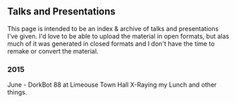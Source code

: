 == Talks and Presentations ==

This page is intended to be an index & archive of talks and presentations I've given.
I'd love to be able to upload the material in open formats, but alas much of it was generated in closed formats and I don't have the time to remake or convert the material.

=== 2015 ===
June - DorkBot 88 at Limeouse Town Hall
X-Raying my Lunch and other things.